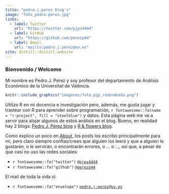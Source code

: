 ```yaml
---
title: "pedro.j.perez blog's"
image: "foto_pedro-perez.jpg"
links:
  - label: Twitter
    url: "https://twitter.com/pjpv4444"
  - label: GitHub
    url: "https://github.com/perezp44"
  - label: Email
    url: "mailto:pedro.j.perez@uv.es"
site: distill::distill_website
---
```


### Bienvenido / Welcome

Mi nombre es Pedro J. Pérez y soy profesor del departamento de Análisis Económico de la Universitat de València. 

<aside>
```r
knitr::include_graphics("imagenes/foto_pjp_redondeada.png")
```
</aside>

Utilizo R en mi docencia e investigación pero, además, me gusta jugar y trastear con R para aprender sobre programación, `r fontawesome::fa(name = "r-project", fill = "steelblue")` y datos. Esta página web me va a servir para alojar algunos de estos análisis en el blog. Bueno, en realidad hay 2 blogs: [Pedro J. Pérez blog](01_blog.html) y [R & flowers blog](02_Rflowers.html). 


Como explico un poco en [About](03_about.html), los posts los escribo principalmente para mi, pero claro siempre confías/crees que alguien los leerá y que a alguien le gustarán, o le servirán, o encontrarán errores, o ... o ..., así que, a pesar de que casi no uso las redes sociales:

  
  - `r fontawesome::fa("twitter")` [`@pjpv4444`](https://twitter.com/pjpv4444)
  - `r fontawesome::fa("github")` [`@perezp44`](https://github.com/perezp44)
  
El mail de toda la vida sí:

  - `r fontawesome::fa("envelope")` [`pedro.j.perez@uv.es`](mailto:pedro.j.perez@uv.es)

